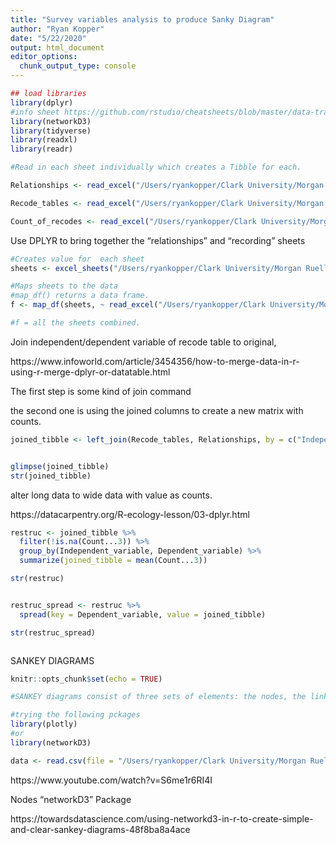 ```yaml
---
title: "Survey variables analysis to produce Sanky Diagram"
author: "Ryan Kopper"
date: "5/22/2020"
output: html_document
editor_options: 
  chunk_output_type: console
---
```


```r
## load libraries
library(dplyr)
#info sheet https://github.com/rstudio/cheatsheets/blob/master/data-transformation.pdf
library(networkD3)
library(tidyverse)
library(readxl)
library(readr)

#Read in each sheet individually which creates a Tibble for each.

Relationships <- read_excel("/Users/ryankopper/Clark University/Morgan Ruelle - Ryan Kopper Research/Push Pull Systematic Review/Survey relationships 2020_05_19.xlsx", sheet = "Relationships")

Recode_tables <- read_excel("/Users/ryankopper/Clark University/Morgan Ruelle - Ryan Kopper Research/Push Pull Systematic Review/Survey relationships 2020_05_19.xlsx", sheet = "Recoding Tables")

Count_of_recodes <- read_excel("/Users/ryankopper/Clark University/Morgan Ruelle - Ryan Kopper Research/Push Pull Systematic Review/Survey relationships 2020_05_19.xlsx", sheet = "Count of recodes")

```
Use DPLYR to bring together the "relationships" and "recording" sheets
 
```r
#Creates value for  each sheet
sheets <- excel_sheets("/Users/ryankopper/Clark University/Morgan Ruelle - Ryan Kopper Research/Push Pull Systematic Review/Survey relationships 2020_05_19.xlsx")

#Maps sheets to the data
#map_df() returns a data frame.
f <- map_df(sheets, ~ read_excel("/Users/ryankopper/Clark University/Morgan Ruelle - Ryan Kopper Research/Push Pull Systematic Review/Survey relationships 2020_05_19.xlsx", sheet = .x))

#f = all the sheets combined.
```
Join independent/dependent variable of recode table to original,

https://www.infoworld.com/article/3454356/how-to-merge-data-in-r-using-r-merge-dplyr-or-datatable.html

The first step is some kind of join command 

the second one is using the joined columns to create a new matrix with counts.
```r

joined_tibble <- left_join(Recode_tables, Relationships, by = c("Independent_variable" = "Dependent_variable")) 


glimpse(joined_tibble)
str(joined_tibble)

```
alter long data to wide data with value as counts.

https://datacarpentry.org/R-ecology-lesson/03-dplyr.html

```r
restruc <- joined_tibble %>%
  filter(!is.na(Count...3)) %>%
  group_by(Independent_variable, Dependent_variable) %>%
  summarize(joined_tibble = mean(Count...3))

str(restruc)


restruc_spread <- restruc %>%
  spread(key = Dependent_variable, value = joined_tibble)

str(restruc_spread)



```





SANKEY DIAGRAMS

```r
knitr::opts_chunk$set(echo = TRUE)

#SANKEY diagrams consist of three sets of elements: the nodes, the links, and the instructions which determine their positions

#trying the following pckages
library(plotly)
#or
library(networkD3)

data <- read.csv(file = "/Users/ryankopper/Clark University/Morgan Ruelle - Ryan Kopper Research/Push Pull Systematic Review/4Sanky.csv")

```
https://www.youtube.com/watch?v=S6me1r6RI4I

Nodes
"networkD3" Package

https://towardsdatascience.com/using-networkd3-in-r-to-create-simple-and-clear-sankey-diagrams-48f8ba8a4ace

```r


```